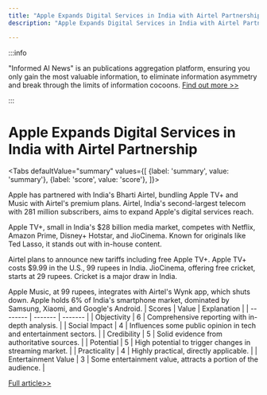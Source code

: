 ```yaml
---
title: "Apple Expands Digital Services in India with Airtel Partnership"
description: "Apple Expands Digital Services in India with Airtel Partnership"

---
```



:::info

"Informed AI News" is an publications aggregation platform, ensuring you only gain the most valuable information, to eliminate information asymmetry and break through the limits of information cocoons.  [Find out more >>](/)

:::

# Apple Expands Digital Services in India with Airtel Partnership


<Tabs
	defaultValue="summary"
	values={[
	{label: 'summary', value: 'summary'},
	{label: 'score', value: 'score'},
]}>
<TabItem value="summary">


Apple has partnered with India's Bharti Airtel, bundling Apple TV+ and Music with Airtel's premium plans. Airtel, India's second-largest telecom with 281 million subscribers, aims to expand Apple's digital services reach.

Apple TV+, small in India's $28 billion media market, competes with Netflix, Amazon Prime, Disney+ Hotstar, and JioCinema. Known for originals like Ted Lasso, it stands out with in-house content.

Airtel plans to announce new tariffs including free Apple TV+. Apple TV+ costs $9.99 in the U.S., 99 rupees in India. JioCinema, offering free cricket, starts at 29 rupees. Cricket is a major draw in India.

Apple Music, at 99 rupees, integrates with Airtel's Wynk app, which shuts down. Apple holds 6% of India's smartphone market, dominated by Samsung, Xiaomi, and Google's Android.
</TabItem>
<TabItem value="score">
	| Scores     | Value   | Explanation |
	| -------- | ------- | ------- |
	| Objectivity  | 6    | Comprehensive reporting with in-depth analysis.    |
	| Social Impact | 4     | Influences some public opinion in tech and entertainment sectors.    |
	| Credibility    | 5    | Solid evidence from authoritative sources.    |
	| Potential    | 5    | High potential to trigger changes in streaming market.    |
	| Practicality    | 4    | Highly practical, directly applicable.    |
	| Entertainment Value    | 3    | Some entertainment value, attracts a portion of the audience.    |
</TabItem>
</Tabs>

[Full article>>](https://www.cnbc.com/2024/08/28/apple-eyes-bigger-slice-of-indias-streaming-market-with-airtel-deal.html)
